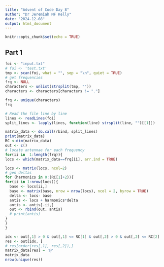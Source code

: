 ```yaml
---
title: "Advent of Code Day 8"
author: "Dr Jeremiah MF Kelly"
date: "2024-12-08"
output: html_document
---
```


```r
knitr::opts_chunk$set(echo = TRUE)
```

## Part 1

```r
foi <- "input.txt"
# foi <- 'test.txt'
tmp <- scan(foi, what = "", sep = "\n", quiet = TRUE)
# get frequencies
frq <- NULL
characters <- unlist(strsplit(tmp, ""))
characters <- characters[characters != "."]

frq <- unique(characters)
frq

# Read the file line by line
lines <- readLines(foi)
split_lines <- lapply(lines, function(line) strsplit(line, "")[[1]])

matrix_data <- do.call(rbind, split_lines)
print(matrix_data)
RC <-dim(matrix_data)
out <- c()
# locate antennae for each frequency 
for(ii in  1:length(frq)){
locs <- which(matrix_data==frq[ii], arr.ind = TRUE)

locs <- matrix(locs, ncol=2)
# gen deltas
for (harmonics in 0:(RC[1]+2)){
for(ii in 1:nrow(locs)){
  base <- locs[ii,]
  base <- matrix(base, nrow = nrow(locs), ncol = 2, byrow = TRUE)
  delta <- locs- base
  antis <- locs + harmonics*delta
  antis <- antis[-ii,]
  out <- rbind(out, antis)
  # print(antis)
}
}
}

idx <- out[,1] > 0 & out[,1] <= RC[1] & out[,2] > 0 & out[,2] <= RC[2]
res <- out[idx, ]
# res[order(res[,1], res[,2]),]
matrix_data[res] = '@'
matrix_data
nrow(unique(res))
```

